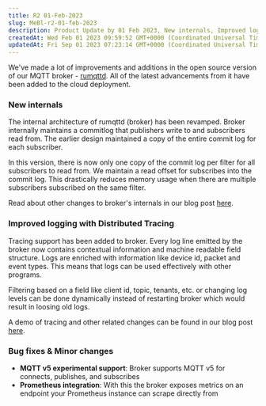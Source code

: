 ```yaml
---
title: R2 01-Feb-2023
slug: MeBl-r2-01-feb-2023
description: Product Update by 01 Feb 2023, New internals, Improved logging with distributed logging and other changes.
createdAt: Wed Feb 01 2023 09:59:52 GMT+0000 (Coordinated Universal Time)
updatedAt: Fri Sep 01 2023 07:23:14 GMT+0000 (Coordinated Universal Time)
---
```


We've made a lot of improvements and additions in the open source version of our MQTT broker - [rumqttd](https://github.com/bytebeamio/rumqtt). All of the latest advancements from it have been added to the cloud deployment.

### New internals&#x20;

The internal architecture of rumqttd (broker) has been revamped. Broker internally maintains a commitlog that publishers write to and subscribers read from. The earlier design maintained a copy of the entire commit log for each subscriber.

In this version, there is now only one copy of the commit log per filter for all subscribers to read from. We maintain a read offset for subscribes into the commit log. This drastically reduces memory usage when there are multiple subscribers subscribed on the same filter.​

Read about other changes to broker's internals in our blog post [here](https://bytebeam.io/blog/the-rust-based-mqtt-broker-rumqtt-gets-new-internals-cl8d5ur0u650711mmnqn9elrxg/).

### Improved logging with Distributed Tracing

Tracing support has been added to broker. Every log line emitted by the broker now contains contextual information and machine readable field structure. ​Logs are enriched with information like device id, packet and event types. This means that logs can be used effectively with other programs.

Filtering based on a field like client id, topic, tenants, etc. or changing log levels can be done dynamically instead of restarting broker which would result in loosing old logs.

A demo of tracing and other related changes can be found in our blog post [here](https://bytebeam.io/blog/rumqtt-release-r18-traceability-metering-and-native-tls-support-clati1td2571801kpsqcjku5bj/).

### Bug fixes & Minor changes

- **MQTT v5 experimental support**: Broker supports MQTT v5 for connects, publishes, and subscribes
- **Prometheus integration**: With this the broker exposes metrics on an endpoint your Prometheus instance can scrape directly from



